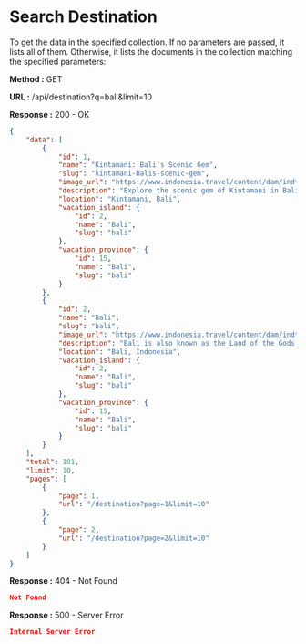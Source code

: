 
# Search Destination

To get the data in the specified collection. If no parameters are passed, it lists all of them.
Otherwise, it lists the documents in the collection matching the specified parameters:

**Method :** <Badge variant="success">GET</Badge>

**URL :** <Badge variant="dark">/api/destination?q=bali&limit=10</Badge>

**Response :** <BadgeOutline variant="success">200 - OK</BadgeOutline>

```json
{
	"data": [
		{
			"id": 1,
			"name": "Kintamani: Bali's Scenic Gem",
			"slug": "kintamani-balis-scenic-gem",
			"image_url": "https://www.indonesia.travel/content/dam/indtravelrevamp/en/destinations/revision-2019/all-revision-destination/bali-nusa-tenggara/Kintamani.jpg",
			"description": "Explore the scenic gem of Kintamani in Bali. Marvel at Mount Batur's beauty, serene Lake Batur, and captivating volcanic landscapes",
			"location": "Kintamani, Bali",
			"vacation_island": {
				"id": 2,
				"name": "Bali",
				"slug": "bali"
			},
			"vacation_province": {
				"id": 15,
				"name": "Bali",
				"slug": "bali"
			}
		},
		{
			"id": 2,
			"name": "Bali",
			"slug": "bali",
			"image_url": "https://www.indonesia.travel/content/dam/indtravelrevamp/en/destinations/revisi-2020/destinations-thumbnail/Bali-Thumbnail.jpg",
			"description": "Bali is also known as the Land of the Gods with dramatic dances and colorful ceremonies, to its luxurious beach resorts with exciting nightlife and famous for surfers’ paradise.",
			"location": "Bali, Indonesia",
			"vacation_island": {
				"id": 2,
				"name": "Bali",
				"slug": "bali"
			},
			"vacation_province": {
				"id": 15,
				"name": "Bali",
				"slug": "bali"
			}
		}
	],
	"total": 101,
	"limit": 10,
	"pages": [
		{
			"page": 1,
			"url": "/destination?page=1&limit=10"
		},
		{
			"page": 2,
			"url": "/destination?page=2&limit=10"
		}
	]
}
```

**Response :** <BadgeOutline variant="warning">404 - Not Found</BadgeOutline>

```json
Not Found
```

**Response :** <BadgeOutline variant="danger">500 - Server Error</BadgeOutline>

```json
Internal Server Error
```
